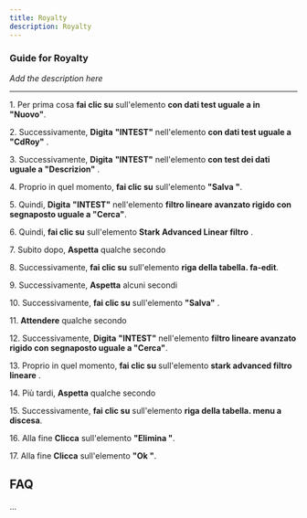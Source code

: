 ```yaml
---
title: Royalty
description: Royalty
---
```


### Guide for Royalty

*Add the description here*

___

1\. Per prima cosa **fai clic su** sull'elemento **con dati test uguale a in "Nuovo"**.  
  
2\. Successivamente, **Digita** **"INTEST"** nell'elemento **con dati test uguale a "CdRoy"** .  
  
3\. Successivamente, **Digita** **"INTEST"** nell'elemento **con test dei dati uguale a "Descrizion"** .  
  
4\. Proprio in quel momento, **fai clic su** sull'elemento **"Salva "**.  
  
5\. Quindi, **Digita** **"INTEST"** nell'elemento **filtro lineare avanzato rigido con segnaposto uguale a "Cerca"**.  
  
6\. Quindi, **fai clic su** sull'elemento **Stark Advanced Linear filtro** .  
  
7\. Subito dopo, **Aspetta** qualche secondo  
  
8\. Successivamente, **fai clic su** sull'elemento **riga della tabella. fa-edit**.  
  
9\. Successivamente, **Aspetta** alcuni secondi  
  
10\. Successivamente, **fai clic su** sull'elemento **"Salva"** .  
  
11\. **Attendere** qualche secondo  
  
12\. Successivamente, **Digita** **"INTEST"** nell'elemento **filtro lineare avanzato rigido con segnaposto uguale a "Cerca"**.  
  
13\. Proprio in quel momento, **fai clic su** sull'elemento **stark advanced filtro lineare** .  
  
14\. Più tardi, **Aspetta** qualche secondo  
  
15\. Successivamente, **fai clic su** sull'elemento **riga della tabella. menu a discesa**.  
  
16\. Alla fine **Clicca** sull'elemento **"Elimina "**.  
  
17\. Alla fine **Clicca** sull'elemento **"Ok "**.  

FAQ
---

...